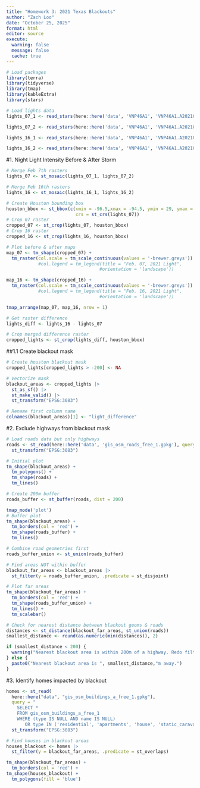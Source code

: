 ```yaml
---
title: "Homework 3: 2021 Texas Blackouts"
author: "Zach Loo"
date: "October 25, 2025"
format: html
editor: source
execute:
  warning: false
  message: false
  cache: true
---
```


```r
# Load packages
library(terra)
library(tidyverse)
library(tmap)
library(kableExtra)
library(stars)
```

```r
# Load lights data
lights_07_1 <- read_stars(here::here('data', 'VNP46A1', 'VNP46A1.A2021038.h08v05.001.2021039064328.tif'))

lights_07_2 <- read_stars(here::here('data', 'VNP46A1', 'VNP46A1.A2021038.h08v06.001.2021039064329.tif'))

lights_16_1 <- read_stars(here::here('data', 'VNP46A1', 'VNP46A1.A2021047.h08v05.001.2021048091106.tif'))

lights_16_2 <- read_stars(here::here('data', 'VNP46A1', 'VNP46A1.A2021047.h08v06.001.2021048091105.tif'))

```

#1. Night Light Intensity Before & After Storm

```r
# Merge Feb 7th rasters
lights_07 <- st_mosaic(lights_07_1, lights_07_2)

# Merge Feb 16th rasters
lights_16 <- st_mosaic(lights_16_1, lights_16_2)
```

```r
# Create Houston bounding box
houston_bbox <- st_bbox(c(xmin = -96.5,xmax = -94.5, ymin = 29, ymax = 30.5),
                          crs = st_crs(lights_07))
# Crop 07 raster
cropped_07 <- st_crop(lights_07, houston_bbox)
# Crop 16 raster
cropped_16 <- st_crop(lights_16, houston_bbox)
```

```r
# Plot before & after maps
map_07 <- tm_shape(cropped_07) +
  tm_raster(col.scale = tm_scale_continuous(values = '-brewer.greys')) + tm_legend(show = FALSE)
            #col.legend = tm_legend(title = "Feb. 07, 2021 Light",
                                   #orientation = 'landscape'))

map_16 <- tm_shape(cropped_16) +
  tm_raster(col.scale = tm_scale_continuous(values = '-brewer.greys')) + tm_legend(show = FALSE)
            #col.legend = tm_legend(title = "Feb. 16, 2021 Light",
                                   #orientation = 'landscape'))

tmap_arrange(map_07, map_16, nrow = 1)
```


```r
# Get raster difference
lights_diff <- lights_16 - lights_07
```

```r
# Crop merged difference raster
cropped_lights <- st_crop(lights_diff, houston_bbox)
```

##1.1 Create blackout mask

```r
# Create houston blackout mask
cropped_lights[cropped_lights > -200] <- NA
```

```r
# Vectorize mask
blackout_areas <- cropped_lights |> 
  st_as_sf() |> 
  st_make_valid() |> 
  st_transform("EPSG:3083")

# Rename first column name
colnames(blackout_areas)[1] <- "light_difference"
```

#2. Exclude highways from blackout mask

```r
# Load roads data but only highways
roads <- st_read(here::here('data', 'gis_osm_roads_free_1.gpkg'), query = "SELECT * FROM gis_osm_roads_free_1 WHERE fclass='motorway'") |> 
  st_transform("EPSG:3083")
```

```r
# Initial plot
tm_shape(blackout_areas) +
  tm_polygons() +
  tm_shape(roads) +
  tm_lines()
```

```r
# Create 200m buffer
roads_buffer <- st_buffer(roads, dist = 200)
```

```r
tmap_mode('plot')
# Buffer plot
tm_shape(blackout_areas) +
  tm_borders(col = 'red') +
  tm_shape(roads_buffer) +
  tm_lines()
```

```r
# Combine road geometries first
roads_buffer_union <- st_union(roads_buffer)

# Find areas NOT within buffer
blackout_far_areas <- blackout_areas |> 
  st_filter(y = roads_buffer_union, .predicate = st_disjoint)
```

```r
# Plot far areas
tm_shape(blackout_far_areas) +
  tm_borders(col = 'red') +
  tm_shape(roads_buffer_union) +
  tm_lines() +
  tm_scalebar()
```

```r
# Check for nearest distance between blackout geoms & roads
distances <- st_distance(blackout_far_areas, st_union(roads))
smallest_distance <- round(as.numeric(min(distances)), 2)

if (smallest_distance < 200) {
  warning("Nearest blackout area is within 200m of a highway. Redo filter.")
} else {
  paste0("Nearest blackout area is ", smallest_distance,"m away.")
}
```

#3. Identify homes impacted by blackout
```r
homes <- st_read(
  here::here("data", "gis_osm_buildings_a_free_1.gpkg"),
  query = "
    SELECT *
    FROM gis_osm_buildings_a_free_1
    WHERE (type IS NULL AND name IS NULL)
       OR type IN ('residential', 'apartments', 'house', 'static_caravan', 'detached')") |> 
  st_transform("EPSG:3083")
```

```r
# Find houses in blackout areas
houses_blackout <- homes |> 
  st_filter(y = blackout_far_areas, .predicate = st_overlaps)
```

```r
tm_shape(blackout_far_areas) +
  tm_borders(col = 'red') +
tm_shape(houses_blackout) +
  tm_polygons(fill = 'blue')
```

